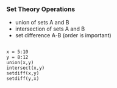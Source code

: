 

### Set Theory Operations

*  \texttt{union()} union of sets A and B
*  \texttt{intersect()} intersection of sets A and B
*  \texttt{setdiff()} set difference A-B (order is important)



<pre><code>
x = 5:10
y = 8:12
union(x,y)
intersect(x,y)
setdiff(x,y)
setdiff(y,x)
</code></pre>
